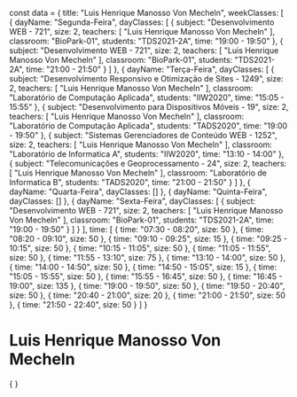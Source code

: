 const data = {
  title: "Luis Henrique Manosso Von Mecheln",
  weekClasses: [
    {
      dayName: "Segunda-Feira",
      dayClasses: [
        {
          subject: "Desenvolvimento WEB - 721",
          size: 2,
          teachers: [
            "Luis Henrique Manosso Von Mecheln"
          ],
          classroom: "BioPark-01",
          students: "TDS2021-2A",
          time: "19:00 - 19:50"
        },
        {
          subject: "Desenvolvimento WEB - 721",
          size: 2,
          teachers: [
            "Luis Henrique Manosso Von Mecheln"
          ],
          classroom: "BioPark-01",
          students: "TDS2021-2A",
          time: "21:00 - 21:50"
        }
      ]
    },
    {
      dayName: "Terça-Feira",
      dayClasses: [
        {
          subject: "Desenvolvimento Responsivo e Otimização de Sites - 1249",
          size: 2,
          teachers: [
            "Luis Henrique Manosso Von Mecheln"
          ],
          classroom: "Laboratório de Computação Aplicada",
          students: "IIW2020",
          time: "15:05 - 15:55"
        },
        {
          subject: "Desenvolvimento para Dispositivos Móveis - 19",
          size: 2,
          teachers: [
            "Luis Henrique Manosso Von Mecheln"
          ],
          classroom: "Laboratório de Computação Aplicada",
          students: "TADS2020",
          time: "19:00 - 19:50"
        },
        {
          subject: "Sistemas Gerenciadores de Conteúdo WEB - 1252",
          size: 2,
          teachers: [
            "Luis Henrique Manosso Von Mecheln"
          ],
          classroom: "Laboratório de Informatica A",
          students: "IIW2020",
          time: "13:10 - 14:00"
        },
        {
          subject: "Telecomunicações e Geoprocessamento - 24",
          size: 2,
          teachers: [
            "Luis Henrique Manosso Von Mecheln"
          ],
          classroom: "Laboratório de Informatica B",
          students: "TADS2020",
          time: "21:00 - 21:50"
        }
      ]
    },
    {
      dayName: "Quarta-Feira",
      dayClasses: []
    },
    {
      dayName: "Quinta-Feira",
      dayClasses: []
    },
    {
      dayName: "Sexta-Feira",
      dayClasses: [
        {
          subject: "Desenvolvimento WEB - 721",
          size: 2,
          teachers: [
            "Luis Henrique Manosso Von Mecheln"
          ],
          classroom: "BioPark-01",
          students: "TDS2021-2A",
          time: "19:00 - 19:50"
        }
      ]
    }
  ],
  time: [
    {
      time: "07:30 - 08:20",
      size: 50
    },
    {
      time: "08:20 - 09:10",
      size: 50
    },
    {
      time: "09:10 - 09:25",
      size: 15
    },
    {
      time: "09:25 - 10:15",
      size: 50
    },
    {
      time: "10:15 - 11:05",
      size: 50
    },
    {
      time: "11:05 - 11:55",
      size: 50
    },
    {
      time: "11:55 - 13:10",
      size: 75
    },
    {
      time: "13:10 - 14:00",
      size: 50
    },
    {
      time: "14:00 - 14:50",
      size: 50
    },
    {
      time: "14:50 - 15:05",
      size: 15
    },
    {
      time: "15:05 - 15:55",
      size: 50
    },
    {
      time: "15:55 - 16:45",
      size: 50
    },
    {
      time: "16:45 - 19:00",
      size: 135
    },
    {
      time: "19:00 - 19:50",
      size: 50
    },
    {
      time: "19:50 - 20:40",
      size: 50
    },
    {
      time: "20:40 - 21:00",
      size: 20
    },
    {
      time: "21:00 - 21:50",
      size: 50
    },
    {
      time: "21:50 - 22:40",
      size: 50
    }
  ]
}

# Luis Henrique Manosso Von Mecheln

<div>
    {
        <Grid
            title={data.title} 
            weekClasses={data.weekClasses} 
            time={data.time}
        />
    }
</div>